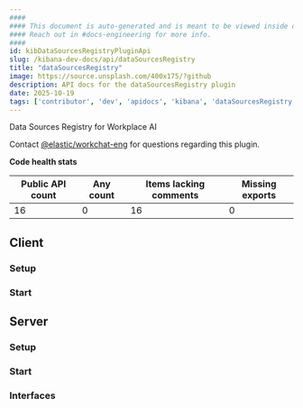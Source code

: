 ```yaml
---
####
#### This document is auto-generated and is meant to be viewed inside our experimental, new docs system.
#### Reach out in #docs-engineering for more info.
####
id: kibDataSourcesRegistryPluginApi
slug: /kibana-dev-docs/api/dataSourcesRegistry
title: "dataSourcesRegistry"
image: https://source.unsplash.com/400x175/?github
description: API docs for the dataSourcesRegistry plugin
date: 2025-10-19
tags: ['contributor', 'dev', 'apidocs', 'kibana', 'dataSourcesRegistry']
---
```


Data Sources Registry for Workplace AI

Contact [@elastic/workchat-eng](https://github.com/orgs/elastic/teams/workchat-eng) for questions regarding this plugin.

**Code health stats**

| Public API count  | Any count | Items lacking comments | Missing exports |
|-------------------|-----------|------------------------|-----------------|
| 16 | 0 | 16 | 0 |

## Client

### Setup
<DocDefinitionList data={[dataSourcesRegistryObj.client.setup]}/>

### Start
<DocDefinitionList data={[dataSourcesRegistryObj.client.start]}/>

## Server

### Setup
<DocDefinitionList data={[dataSourcesRegistryObj.server.setup]}/>

### Start
<DocDefinitionList data={[dataSourcesRegistryObj.server.start]}/>

### Interfaces
<DocDefinitionList data={dataSourcesRegistryObj.server.interfaces}/>

